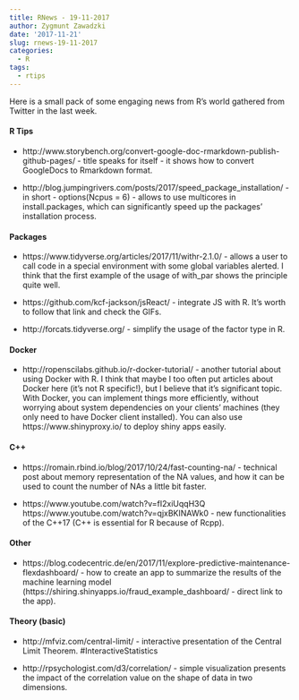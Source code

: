 ```yaml
---
title: RNews - 19-11-2017
author: Zygmunt Zawadzki
date: '2017-11-21'
slug: rnews-19-11-2017
categories:
  - R
tags:
  - rtips
---
```


Here is a small pack of some engaging news from R's world gathered from Twitter in the last week.

#### R Tips

- http://www.storybench.org/convert-google-doc-rmarkdown-publish-github-pages/ - title speaks for itself - it shows how to convert GoogleDocs to Rmarkdown format.

- http://blog.jumpingrivers.com/posts/2017/speed_package_installation/ - in short - options(Ncpus = 6) - allows to use multicores in install.packages, which can significantly speed up the packages' installation process.

#### Packages

- https://www.tidyverse.org/articles/2017/11/withr-2.1.0/ - allows a user to call code in a special environment with some global variables alerted. I think that the first example of the usage of with_par shows the principle quite well.

- https://github.com/kcf-jackson/jsReact/ - integrate JS with R. It's worth to follow that link and check the GIFs.

- http://forcats.tidyverse.org/ - simplify the usage of the factor type in R.

#### Docker

- http://ropenscilabs.github.io/r-docker-tutorial/ - another tutorial about using Docker with R. I think that maybe I too often put articles about Docker here (it's not R specific!), but I believe that it's significant topic. With Docker, you can implement things more efficiently, without worrying about system dependencies on your clients' machines (they only need to have Docker client installed). You can also use https://www.shinyproxy.io/ to deploy shiny apps easily.

#### C++

- https://romain.rbind.io/blog/2017/10/24/fast-counting-na/ - technical post about memory representation of the NA values, and how it can be used to count the number of NAs a little bit faster.

- https://www.youtube.com/watch?v=fI2xiUqqH3Q https://www.youtube.com/watch?v=qjxBKINAWk0 - new functionalities of the C++17 (C++ is essential for R because of Rcpp).

#### Other

- https://blog.codecentric.de/en/2017/11/explore-predictive-maintenance-flexdashboard/ - how to create an app to summarize the results of the machine learning model (https://shiring.shinyapps.io/fraud_example_dashboard/ - direct link to the app).

#### Theory (basic)

- http://mfviz.com/central-limit/ - interactive presentation of the Central Limit Theorem. #InteractiveStatistics

- http://rpsychologist.com/d3/correlation/ - simple visualization presents the impact of the correlation value on the shape of data in two dimensions.
